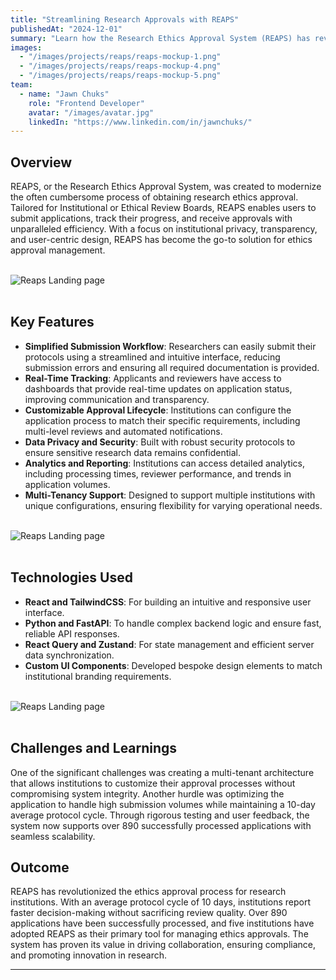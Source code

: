 ```yaml
---
title: "Streamlining Research Approvals with REAPS"
publishedAt: "2024-12-01"
summary: "Learn how the Research Ethics Approval System (REAPS) has revolutionized the ethics approval process for research institutions, ensuring efficiency, transparency, and scalability."
images:
  - "/images/projects/reaps/reaps-mockup-1.png"
  - "/images/projects/reaps/reaps-mockup-4.png"
  - "/images/projects/reaps/reaps-mockup-5.png"
team:
  - name: "Jawn Chuks"
    role: "Frontend Developer"
    avatar: "/images/avatar.jpg"
    linkedIn: "https://www.linkedin.com/in/jawnchuks/"
---
```


## Overview

REAPS, or the Research Ethics Approval System, was created to modernize the often cumbersome process of obtaining research ethics approval. Tailored for Institutional or Ethical Review Boards, REAPS enables users to submit applications, track their progress, and receive approvals with unparalleled efficiency. With a focus on institutional privacy, transparency, and user-centric design, REAPS has become the go-to solution for ethics approval management.

<br />
<div style={{ textAlign: 'center' }}>
  <img 
    src="/images/projects/reaps/reaps-mockup.png" 
    alt="Reaps Landing page" 
    style={{ width: '100%', height: 'auto' }}
  />
</div>
<br />

## Key Features

- **Simplified Submission Workflow**: Researchers can easily submit their protocols using a streamlined and intuitive interface, reducing submission errors and ensuring all required documentation is provided.
- **Real-Time Tracking**: Applicants and reviewers have access to dashboards that provide real-time updates on application status, improving communication and transparency.
- **Customizable Approval Lifecycle**: Institutions can configure the application process to match their specific requirements, including multi-level reviews and automated notifications.
- **Data Privacy and Security**: Built with robust security protocols to ensure sensitive research data remains confidential.
- **Analytics and Reporting**: Institutions can access detailed analytics, including processing times, reviewer performance, and trends in application volumes.
- **Multi-Tenancy Support**: Designed to support multiple institutions with unique configurations, ensuring flexibility for varying operational needs.


<br />
<div style={{ textAlign: 'center' }}>
  <img 
    src="/images/projects/reaps/reaps-mockup-3.png" 
    alt="Reaps Landing page" 
    style={{ width: '100%', height: 'auto' }}
  />
</div>
<br />

## Technologies Used

- **React and TailwindCSS**: For building an intuitive and responsive user interface.
- **Python and FastAPI**: To handle complex backend logic and ensure fast, reliable API responses.
- **React Query and Zustand**: For state management and efficient server data synchronization.
- **Custom UI Components**: Developed bespoke design elements to match institutional branding requirements.

<br />
<div style={{ textAlign: 'center' }}>
  <img 
    src="/images/projects/reaps/reaps-mockup-2.png" 
    alt="Reaps Landing page" 
    style={{ width: '100%', height: 'auto' }}
  />
</div>
<br />

## Challenges and Learnings

One of the significant challenges was creating a multi-tenant architecture that allows institutions to customize their approval processes without compromising system integrity. Another hurdle was optimizing the application to handle high submission volumes while maintaining a 10-day average protocol cycle. Through rigorous testing and user feedback, the system now supports over 890 successfully processed applications with seamless scalability.

## Outcome

REAPS has revolutionized the ethics approval process for research institutions. With an average protocol cycle of 10 days, institutions report faster decision-making without sacrificing review quality. Over 890 applications have been successfully processed, and five institutions have adopted REAPS as their primary tool for managing ethics approvals. The system has proven its value in driving collaboration, ensuring compliance, and promoting innovation in research.

---
